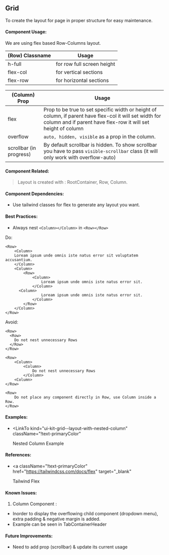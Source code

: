 
<Meta title="UI-Kit/Grid/Layout/Overview" />

## **Grid**

To create the layout for page in proper structure for easy maintenance.

#### **Component Usage**:

We are using flex based Row-Columns layout. <br/>

| (Row) Classname | Usage                      |
| --------------- | -------------------------- |
| h-full          | for row full screen height |
| flex-col        | for vertical sections      |
| flex-row        | for horizontal sections    |

| (Column) Prop           | Usage                                                                                                                                                                    |
| ----------------------- | ------------------------------------------------------------------------------------------------------------------------------------------------------------------------ |
| flex                    | Prop to be true to set specific width or height of column, if parent have flex-col it will set width for column and if parent have flex-row it will set height of column |
| overflow                | `auto, hidden, visible` as a prop in the column.                                                                                                                         |
| scrollbar (in progress) | By default scrollbar is hidden. To show scrollbar you have to pass `visible-scrollbar` class (it will only work with overflow-auto)                                      |

#### **Component Related**:

> Layout is created with : RootContainer, Row, Column.

#### **Component Dependencies**:

- Use tailwind classes for flex to generate any layout you want.

#### **Best Practices**:

- Always nest `<Column></Column>` in `<Row></Row>`

Do:

```
<Row>
	<Column>
	Loream ipsum unde omnis iste natus error sit voluptatem accusantium.
	</Column>
	<Column>
		<Row>
			<Column>
				Loream ipsum unde omnis iste natus error sit.
			</Column>
      <Column>
				Loream ipsum unde omnis iste natus error sit.
			</Column>
		</Row>
	</Column>
</Row>
```

Avoid:

```
<Row>
  <Row>
    Do not nest unnecessary Rows
  </Row>
</Row>
```

```
<Row>
	<Column>
		<Column>
			Do not nest unnecessary Rows
		</Column>
	<Column>
</Row>
```

```
<Row>
	Do not place any component directly in Row, use Column inside a Row.
</Row>
```

#### **Examples**:

- <LinkTo
    kind="ui-kit-grid--layout-with-nested-column"
    className="!text-primaryColor"
  >
    Nested Column Example
  </LinkTo>

#### **References**:

- <a
    className="!text-primaryColor"
    href="https://tailwindcss.com/docs/flex"
    target="_blank"
  >
    Tailwind Flex
  </a>

#### **Known Issues:**

1. Column Component : 
- Inorder to display the overflowing child component (dropdown menu), extra padding & negative margin is added.
- Example can be seen in TabContainerHeader

#### **Future Improvements:**

- Need to add prop (scrollbar) & update its current usage
